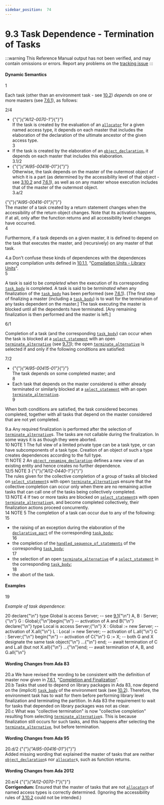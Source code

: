 ```yaml
---
sidebar_position:  74
---
```


# 9.3 Task Dependence - Termination of Tasks

:::warning
This Reference Manual output has not been verified,
and may contain omissions or errors.
Report any problems on the [tracking issue](https://github.com/ada-lang-io/ada-lang-io/issues/20)
:::



#### Dynamic Semantics

<AnnotatedOnly>
<MarginText>
1
</MarginText>
</AnnotatedOnly>
<p>Each task (other than an environment task - see <a href="../AA-10/AA-10.2">10.2</a>) <em>depends</em> on one or more masters (see <a href="../AA-7/AA-7.6#Subclause_7.6.1">7.6.1</a>), as follows: <br /></p>

<AnnotatedOnly>
<MarginText>
2/4
</MarginText>
</AnnotatedOnly>
<ul>
<li>{"{"}<em>{"AI12-0070-1"}</em>{"}"} <br />If the task is created by the evaluation of an <code><a href="../AA-4/AA-4.8#S0164">allocator</a></code> for a given named access type, it depends on each master that includes the elaboration of the declaration of the ultimate ancestor of the given access type.<br /></li>
<AnnotatedOnly>
<MarginText>
3
</MarginText>
</AnnotatedOnly>
<li>If the task is created by the elaboration of an <code><a href="../AA-3/AA-3.3#S0032">object_declaration</a></code>, it depends on each master that includes this elaboration.<br /></li>
<AnnotatedOnly>
<MarginText>
3.1/2
</MarginText>
</AnnotatedOnly>
<li>{"{"}<em>{"AI95-00416-01"}</em>{"}"} <br />Otherwise, the task depends on the master of the outermost object of which it is a part (as determined by the accessibility level of that object - see <a href="../AA-3/AA-3.10#Subclause_3.10.2">3.10.2</a> and <a href="../AA-7/AA-7.6#Subclause_7.6.1">7.6.1</a>), as well as on any master whose execution includes that of the master of the outermost object. <br /></li>
<AnnotatedOnly>
<MarginText>
3.a/2
</MarginText>
</AnnotatedOnly>
</ul>
<Admonition type="aarm" aarm="ramification" title="Ramification: ">
<strong></strong>{"{"}<em>{"AI95-00416-01"}</em>{"}"} <br />The master of a task created by a return statement changes when the accessibility of the return object changes. Note that its activation happens, if at all, only after the function returns and all accessibility level changes have occurred. <br /></Admonition>

<AnnotatedOnly>
<MarginText>
4
</MarginText>
</AnnotatedOnly>
<p>Furthermore, if a task depends on a given master, it is defined to depend on the task that executes the master, and (recursively) on any master of that task. <br /></p>

<AnnotatedOnly>
<MarginText>
4.a
</MarginText>
</AnnotatedOnly>
<Admonition type="aarm" aarm="discussion" title="Discussion: ">
<strong></strong>Don't confuse these kinds of dependences with the dependences among compilation units defined in <a href="../AA-10/AA-10.1#Subclause_10.1.1">10.1.1</a>, "<a href="../AA-10/AA-10.1#Subclause_10.1.1">Compilation Units - Library Units</a>". <br /></Admonition>

<AnnotatedOnly>
<MarginText>
5
</MarginText>
</AnnotatedOnly>
<p>A task is said to be <em>completed</em> when the execution of its corresponding <code><a href="../AA-9/AA-9.1#S0248">task_body</a></code> is completed. A task is said to be <em>terminated</em> when any finalization of the <code><a href="../AA-9/AA-9.1#S0248">task_body</a></code> has been performed (see <a href="../AA-7/AA-7.6#Subclause_7.6.1">7.6.1</a>). [The first step of finalizing a master (including a <code><a href="../AA-9/AA-9.1#S0248">task_body</a></code>) is to wait for the termination of any tasks dependent on the master.] The task executing the master is blocked until all the dependents have terminated. [Any remaining finalization is then performed and the master is left.]<br /></p>

<AnnotatedOnly>
<MarginText>
6/1
</MarginText>
</AnnotatedOnly>
<p>Completion of a task (and the corresponding <code><a href="../AA-9/AA-9.1#S0248">task_body</a></code>) can occur when the task is blocked at a <code><a href="../AA-9/AA-9.7#S0269">select_statement</a></code> with an open <code><a href="../AA-9/AA-9.7#S0275">terminate_alternative</a></code> (see <a href="../AA-9/AA-9.7#Subclause_9.7.1">9.7.1</a>); the open <code><a href="../AA-9/AA-9.7#S0275">terminate_alternative</a></code> is selected if and only if the following conditions are satisfied: <br /></p>

<AnnotatedOnly>
<MarginText>
7/2
</MarginText>
</AnnotatedOnly>
<ul>
<li>{"{"}<em>{"AI95-00415-01"}</em>{"}"} <br />The task depends on some completed master; and<br /></li>
<AnnotatedOnly>
<MarginText>
8
</MarginText>
</AnnotatedOnly>
<li>Each task that depends on the master considered is either already terminated or similarly blocked at a <code><a href="../AA-9/AA-9.7#S0269">select_statement</a></code> with an open <code><a href="../AA-9/AA-9.7#S0275">terminate_alternative</a></code>. <br /></li>
<AnnotatedOnly>
<MarginText>
9
</MarginText>
</AnnotatedOnly>
</ul>
<p>When both conditions are satisfied, the task considered becomes completed, together with all tasks that depend on the master considered that are not yet completed. <br /></p>

<AnnotatedOnly>
<MarginText>
9.a
</MarginText>
</AnnotatedOnly>
<Admonition type="aarm" aarm="ramification" title="Ramification: ">
<strong></strong>Any required finalization is performed after the selection of <code><a href="../AA-9/AA-9.7#S0275">terminate_alternative</a></code>s. The tasks are not callable during the finalization. In some ways it is as though they were aborted. <br /></Admonition>

<AnnotatedOnly>
<MarginText>
10
</MarginText>
</AnnotatedOnly>
<Admonition type="aarm" aarm="note" title="Note: ">
NOTE 1   The full view of a limited private type can be a task type, or can have subcomponents of a task type. Creation of an object of such a type creates dependences according to the full type.<br /></Admonition>

<AnnotatedOnly>
<MarginText>
11
</MarginText>
</AnnotatedOnly>
<Admonition type="aarm" aarm="note" title="Note: ">
NOTE 2   An <code><a href="../AA-8/AA-8.5#S0239">object_renaming_declaration</a></code> defines a new view of an existing entity and hence creates no further dependence.<br /></Admonition>

<AnnotatedOnly>
<MarginText>
12/5
</MarginText>
</AnnotatedOnly>
<Admonition type="aarm" aarm="note" title="Note: ">
NOTE 3   {"{"}<em>{"AI12-0440-1"}</em>{"}"} <br />The rules given for the collective completion of a group of tasks all blocked on <code><a href="../AA-9/AA-9.7#S0269">select_statement</a></code>s with open <code><a href="../AA-9/AA-9.7#S0275">terminate_alternative</a></code>s ensure that the collective completion can occur only when there are no remaining active tasks that can call one of the tasks being collectively completed.<br /></Admonition>

<AnnotatedOnly>
<MarginText>
13
</MarginText>
</AnnotatedOnly>
<Admonition type="aarm" aarm="note" title="Note: ">
NOTE 4   If two or more tasks are blocked on <code><a href="../AA-9/AA-9.7#S0269">select_statement</a></code>s with open <code><a href="../AA-9/AA-9.7#S0275">terminate_alternative</a></code>s, and become completed collectively, their finalization actions proceed concurrently.<br /></Admonition>

<AnnotatedOnly>
<MarginText>
14
</MarginText>
</AnnotatedOnly>
<Admonition type="aarm" aarm="note" title="Note: ">
NOTE 5   The completion of a task can occur due to any of the following: <br /></Admonition>

<AnnotatedOnly>
<MarginText>
15
</MarginText>
</AnnotatedOnly>
<ul>
<li>the raising of an exception during the elaboration of the <code><a href="../AA-3/AA-3.11#S0086">declarative_part</a></code> of the corresponding <code><a href="../AA-9/AA-9.1#S0248">task_body</a></code>;<br /></li>
<AnnotatedOnly>
<MarginText>
16
</MarginText>
</AnnotatedOnly>
<li>the completion of the <code><a href="../AA-11/AA-11.2#S0304">handled_sequence_of_statements</a></code> of the corresponding <code><a href="../AA-9/AA-9.1#S0248">task_body</a></code>;<br /></li>
<AnnotatedOnly>
<MarginText>
17
</MarginText>
</AnnotatedOnly>
<li>the selection of an open <code><a href="../AA-9/AA-9.7#S0275">terminate_alternative</a></code> of a <code><a href="../AA-9/AA-9.7#S0269">select_statement</a></code> in the corresponding <code><a href="../AA-9/AA-9.1#S0248">task_body</a></code>;<br /></li>
<AnnotatedOnly>
<MarginText>
18
</MarginText>
</AnnotatedOnly>
<li>the abort of the task. <br /></li>
</ul>

#### Examples

<AnnotatedOnly>
<MarginText>
19
</MarginText>
</AnnotatedOnly>
<p><em>Example of task dependence:</em> <br /></p>

<AnnotatedOnly>
<MarginText>
20
</MarginText>
</AnnotatedOnly>
<CodeBlock language="ada">
declare{"\n"}   type Global is access Server;        --  see <a href="../AA-9/AA-9.1">9.1</a>{"\n"}   A, B : Server;{"\n"}   G    : Global;{"\n"}begin{"\n"}   --  activation of A and B{"\n"}   declare{"\n"}      type Local is access Server;{"\n"}      X : Global := new Server;  --  activation of X.all{"\n"}      L : Local  := new Server;  --  activation of L.all{"\n"}      C : Server;{"\n"}   begin{"\n"}      --  activation of C{"\n"}      G := X;  --  both G and X designate the same task object{"\n"}      ...{"\n"}   end;  --  await termination of C and L.all (but not X.all){"\n"}   ...{"\n"}end;  --  await termination of A, B, and G.all{"\n"}

</CodeBlock>

#### Wording Changes from Ada 83

<AnnotatedOnly>
<MarginText>
20.a
</MarginText>
</AnnotatedOnly>
<Admonition type="aarm" aarm="note" title="Note: ">
We have revised the wording to be consistent with the definition of master now given in <a href="../AA-7/AA-7.6#Subclause_7.6.1">7.6.1</a>, "<a href="../AA-7/AA-7.6#Subclause_7.6.1">Completion and Finalization</a>".<br /></Admonition>

<AnnotatedOnly>
<MarginText>
20.b
</MarginText>
</AnnotatedOnly>
<Admonition type="aarm" aarm="note" title="Note: ">
Tasks that used to depend on library packages in Ada 83, now depend on the (implicit) <code><a href="../AA-9/AA-9.1#S0248">task_body</a></code> of the environment task (see <a href="../AA-10/AA-10.2">10.2</a>). Therefore, the environment task has to wait for them before performing library level finalization and terminating the partition. In Ada 83 the requirement to wait for tasks that depended on library packages was not as clear.<br /></Admonition>

<AnnotatedOnly>
<MarginText>
20.c
</MarginText>
</AnnotatedOnly>
<Admonition type="aarm" aarm="note" title="Note: ">
What was "collective termination" is now "collective completion" resulting from selecting <code><a href="../AA-9/AA-9.7#S0275">terminate_alternative</a></code>s. This is because finalization still occurs for such tasks, and this happens after selecting the <code><a href="../AA-9/AA-9.7#S0275">terminate_alternative</a></code>, but before termination. <br /></Admonition>


#### Wording Changes from Ada 95

<AnnotatedOnly>
<MarginText>
20.d/2
</MarginText>
</AnnotatedOnly>
<Admonition type="aarm" aarm="note" title="Note: ">
{"{"}<em>{"AI95-00416-01"}</em>{"}"} <br />Added missing wording that explained the master of tasks that are neither <code><a href="../AA-3/AA-3.3#S0032">object_declaration</a></code>s nor <code><a href="../AA-4/AA-4.8#S0164">allocator</a></code>s, such as function returns. <br /></Admonition>


#### Wording Changes from Ada 2012

<AnnotatedOnly>
<MarginText>
20.e/4
</MarginText>
</AnnotatedOnly>
<Admonition type="aarm" aarm="note" title="Note: ">
{"{"}<em>{"AI12-0070-1"}</em>{"}"} <strong><br />Corrigendum:</strong> Ensured that the master of tasks that are not <code><a href="../AA-4/AA-4.8#S0164">allocator</a></code>s of named access types is correctly determined. (Ignoring the accessibility rules of <a href="../AA-3/AA-3.10#Subclause_3.10.2">3.10.2</a> could not be intended.) <br /></Admonition>

